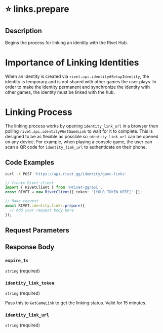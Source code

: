 
# ⭐️ links.prepare

## Description

Begins the process for linking an identity with the Rivet Hub.

# Importance of Linking Identities

When an identity is created via `rivet.api.identity#SetupIdentity`, the identity is temporary
and is not shared with other games the user plays.
In order to make the identity permanent and synchronize the identity with
other games, the identity must be linked with the hub.

# Linking Process

The linking process works by opening `identity_link_url` in a browser then polling
`rivet.api.identity#GetGameLink` to wait for it to complete.
This is designed to be as flexible as possible so `identity_link_url` can be opened
on any device. For example, when playing a console game, the user can scan a
QR code for `identity_link_url` to authenticate on their phone.

## Code Examples

<CodeGroup title='Request' tag='POST' label='https://api.rivet.gg/identity/game-links'>

```bash {{ "title": "cURL" }}
curl -X POST 'https://api.rivet.gg/identity/game-links'
```

```ts
// Create Rivet client
import { RivetClient } from '@rivet-gg/api';
const RIVET = new RivetClient({ token: '[YOUR TOKEN HERE]' });

// Make request
await RIVET.identity.links.prepare({
  // Add your request body here
});
```

</CodeGroup>

## Request Parameters

## Response Body

### `expire_ts`

`string` (required)

### `identity_link_token`

`string` (required)

Pass this to `GetGameLink` to get the linking status. Valid for 15 minutes.

### `identity_link_url`

`string` (required)
